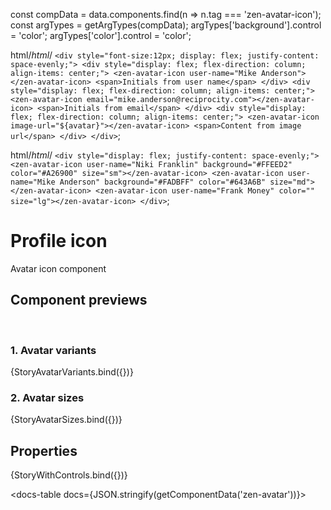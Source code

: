 const compData = data.components.find(n => n.tag === 'zen-avatar-icon');
const argTypes = getArgTypes(compData);
argTypes['background'].control = 'color';
argTypes['color'].control = 'color';

<Meta title="Icons/Avatar Icon" component="zen-avatar-icon" argTypes={argTypes} />


  html/*html*/ `
    <div style="font-size:12px; display: flex; justify-content: space-evenly;">
      <div style="display: flex; flex-direction: column; align-items: center;">
        <zen-avatar-icon user-name="Mike Anderson"></zen-avatar-icon>
        <span>Initials from user name</span>
      </div>
      <div style="display: flex; flex-direction: column; align-items: center;">
        <zen-avatar-icon email="mike.anderson@reciprocity.com"></zen-avatar-icon>
        <span>Initials from email</span>
      </div>
      <div style="display: flex; flex-direction: column; align-items: center;">
        <zen-avatar-icon image-url="${avatar}"></zen-avatar-icon>
        <span>Content from image url</span>
      </div>
    </div>
  `;

  html/*html*/ `
    <div style="display: flex; justify-content: space-evenly;">
      <zen-avatar-icon user-name="Niki Franklin" background="#FFEED2" color="#A26900" size="sm"></zen-avatar-icon>
      <zen-avatar-icon user-name="Mike Anderson" background="#FADBFF" color="#643A6B" size="md"></zen-avatar-icon>
      <zen-avatar-icon user-name="Frank Money" color="" size="lg"></zen-avatar-icon>
    </div>
  `;

# Profile icon

Avatar icon component

## Component previews

<br />

### 1. Avatar variants

<Canvas>
  <Story name="StoryAvatarVariants">{StoryAvatarVariants.bind({})}</Story>
</Canvas>

### 2. Avatar sizes

<Canvas>
  <Story name="StoryAvatarSizes">{StoryAvatarSizes.bind({})}</Story>
</Canvas>

## Properties

<Canvas>
  <Story
    name="default"
    args={{
      ...getDefaultArgs(argTypes),
      userName: 'Mike Anderson',
    }}
  >
    {StoryWithControls.bind({})}
  </Story>
</Canvas>

<ArgsTable story="default" />

<docs-table docs={JSON.stringify(getComponentData('zen-avatar'))}></docs-table>
